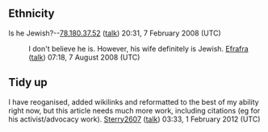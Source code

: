 <article id="10577435" title=Talk:Raimond Gaita>
	<talkpage id="10577435" title="Talk:Raimond Gaita">
{{WikiProjectBannerShell|1=
{{WikiProject Biography
|living=yes
|class=Stub
|listas=Gaita, Raimond
}}
{{WikiProject Australia|class=Stub
|importance=mid
|attention=yes
}}
{{WikiProject Philosophy|class=stub|importance=low|philosopher=yes|ethics=yes|contemporary=yes}}
| blp=yes
}}



== Ethnicity ==

Is he Jewish?--[[Special:Contributions/78.180.37.52|78.180.37.52]] ([[User talk:78.180.37.52|talk]]) 20:31, 7 February 2008 (UTC)
:I don't believe he is. However, his wife definitely is Jewish. [[User:Efrafra|Efrafra]] ([[User talk:Efrafra|talk]]) 07:18, 7 August 2008 (UTC)

==Tidy up==
I have reoganised, added wikilinks and reformatted to the best of my ability right now, but this article needs much more work, including citations (eg for his activist/advocacy work). [[User:Sterry2607|Sterry2607]] ([[User talk:Sterry2607|talk]]) 03:33, 1 February 2012 (UTC)
	</talkpage>
</article>